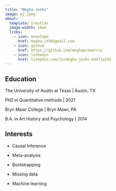 ```yaml
---
title: "Megha Joshi"
image: mj.jpeg
about: 
  template: trestles
  image-width: 14em
  links:
    - icon: envelope
      href: megha.j456@gmail.com
    - icon: github
      href: https://github.com/meghapsimatrix
    - icon: linkedin
      href: linkedin.com/in/megha-joshi-64472a102
---
```


## Education

The University of Austin at Texas \| Austin, TX

PhD in Quantitative methods \| 2021

Bryn Mawr College \| Bryn Mawr, PA

B.A. in Art History and Psychology \| 2014

## Interests 

-   Causal Inference

-   Meta-analysis

-   Bootstrapping

-   Missing data

-   Machine learning
